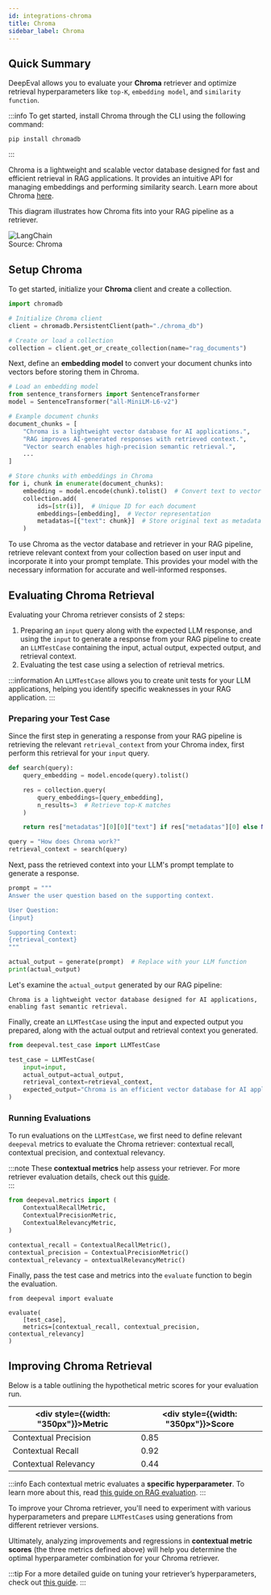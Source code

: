 ```yaml
---
id: integrations-chroma
title: Chroma
sidebar_label: Chroma
---
```


## Quick Summary

DeepEval allows you to evaluate your **Chroma** retriever and optimize retrieval hyperparameters like `top-K`, `embedding model`, and `similarity function`.

:::info
To get started, install Chroma through the CLI using the following command:

```
pip install chromadb
```

:::

Chroma is a lightweight and scalable vector database designed for fast and efficient retrieval in RAG applications. It provides an intuitive API for managing embeddings and performing similarity search. Learn more about Chroma [here](https://www.trychroma.com/).

This diagram illustrates how Chroma fits into your RAG pipeline as a retriever.

<div
  style={{
    display: "flex",
    alignItems: "center",
    justifyContent: "center",
    flexDirection: "column",
  }}
>
  <img
    src="https://www.trychroma.com/_next/static/media/computer.fcd1bd54.svg"
    alt="LangChain"
    style={{
      margin: "10px",
      height: "auto",
      maxHeight: "800px",
    }}
  />
  <div>Source: Chroma</div>
</div>

## Setup Chroma

To get started, initialize your **Chroma** client and create a collection.

```python
import chromadb

# Initialize Chroma client
client = chromadb.PersistentClient(path="./chroma_db")

# Create or load a collection
collection = client.get_or_create_collection(name="rag_documents")
```

Next, define an **embedding model** to convert your document chunks into vectors before storing them in Chroma.

```python
# Load an embedding model
from sentence_transformers import SentenceTransformer
model = SentenceTransformer("all-MiniLM-L6-v2")

# Example document chunks
document_chunks = [
    "Chroma is a lightweight vector database for AI applications.",
    "RAG improves AI-generated responses with retrieved context.",
    "Vector search enables high-precision semantic retrieval.",
    ...
]

# Store chunks with embeddings in Chroma
for i, chunk in enumerate(document_chunks):
    embedding = model.encode(chunk).tolist()  # Convert text to vector
    collection.add(
        ids=[str(i)],  # Unique ID for each document
        embeddings=[embedding],  # Vector representation
        metadatas=[{"text": chunk}]  # Store original text as metadata
    )
```

To use Chroma as the vector database and retriever in your RAG pipeline, retrieve relevant context from your collection based on user input and incorporate it into your prompt template. This provides your model with the necessary information for accurate and well-informed responses.

## Evaluating Chroma Retrieval

Evaluating your Chroma retriever consists of 2 steps:

1. Preparing an `input` query along with the expected LLM response, and using the `input` to generate a response from your RAG pipeline to create an `LLMTestCase` containing the input, actual output, expected output, and retrieval context.
2. Evaluating the test case using a selection of retrieval metrics.

:::information
An `LLMTestCase` allows you to create unit tests for your LLM applications, helping you identify specific weaknesses in your RAG application.
:::

### Preparing your Test Case

Since the first step in generating a response from your RAG pipeline is retrieving the relevant `retrieval_context` from your Chroma index, first perform this retrieval for your `input` query.

```python
def search(query):
    query_embedding = model.encode(query).tolist()

    res = collection.query(
        query_embeddings=[query_embedding],
        n_results=3  # Retrieve top-K matches
    )

    return res["metadatas"][0][0]["text"] if res["metadatas"][0] else None

query = "How does Chroma work?"
retrieval_context = search(query)
```

Next, pass the retrieved context into your LLM's prompt template to generate a response.

```python
prompt = """
Answer the user question based on the supporting context.

User Question:
{input}

Supporting Context:
{retrieval_context}
"""

actual_output = generate(prompt)  # Replace with your LLM function
print(actual_output)
```

Let's examine the `actual_output` generated by our RAG pipeline:

```
Chroma is a lightweight vector database designed for AI applications, enabling fast semantic retrieval.
```

Finally, create an `LLMTestCase` using the input and expected output you prepared, along with the actual output and retrieval context you generated.

```python
from deepeval.test_case import LLMTestCase

test_case = LLMTestCase(
    input=input,
    actual_output=actual_output,
    retrieval_context=retrieval_context,
    expected_output="Chroma is an efficient vector database for AI applications, optimized for semantic search and retrieval.",
)
```

### Running Evaluations

To run evaluations on the `LLMTestCase`, we first need to define relevant `deepeval` metrics to evaluate the Chroma retriever: contextual recall, contextual precision, and contextual relevancy.

:::note
These **contextual metrics** help assess your retriever. For more retriever evaluation details, check out this [guide](/guides/guides-rag-evaluation).  
:::

```python
from deepeval.metrics import (
    ContextualRecallMetric,
    ContextualPrecisionMetric,
    ContextualRelevancyMetric,
)

contextual_recall = ContextualRecallMetric(),
contextual_precision = ContextualPrecisionMetric()
contextual_relevancy = ontextualRelevancyMetric()
```

Finally, pass the test case and metrics into the `evaluate` function to begin the evaluation.

```
from deepeval import evaluate

evaluate(
    [test_case],
    metrics=[contextual_recall, contextual_precision, contextual_relevancy]
)
```

## Improving Chroma Retrieval

Below is a table outlining the hypothetical metric scores for your evaluation run.

| <div style={{width: "350px"}}>Metric</div> | <div style={{width: "350px"}}>Score</div> |
| ------------------------------------------ | ----------------------------------------- |
| Contextual Precision                       | 0.85                                      |
| Contextual Recall                          | 0.92                                      |
| Contextual Relevancy                       | 0.44                                      |

:::info
Each contextual metric evaluates a **specific hyperparameter**. To learn more about this, read [this guide on RAG evaluation](/guides/guides-rag-evaluation).
:::

To improve your Chroma retriever, you'll need to experiment with various hyperparameters and prepare `LLMTestCase`s using generations from different retriever versions.

Ultimately, analyzing improvements and regressions in **contextual metric scores** (the three metrics defined above) will help you determine the optimal hyperparameter combination for your Chroma retriever.

:::tip
For a more detailed guide on tuning your retriever’s hyperparameters, check out [this guide](/guides/guides-optimizing-hyperparameters).
:::
